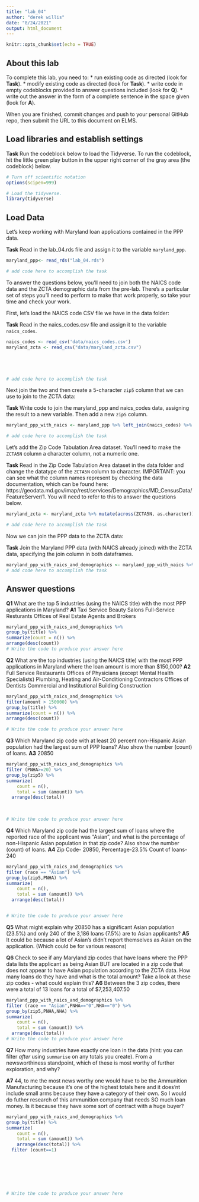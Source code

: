```yaml
---
title: "lab_04"
author: "derek willis"
date: "8/24/2021"
output: html_document
---
```


```r
knitr::opts_chunk$set(echo = TRUE)
```

## About this lab

To complete this lab, you need to:
* run existing code as directed (look for **Task**).
* modify existing code as directed (look for **Task**).
* write code in empty codeblocks provided to answer questions included (look for **Q**).
* write out the answer in the form of a complete sentence in the space given (look for **A**).

When you are finished, commit changes and push to your personal GitHub repo, then submit the URL to this document on ELMS.

## Load libraries and establish settings

**Task** Run the codeblock below to load the Tidyverse. To run the codeblock, hit the little green play button in the upper right corner of the gray area (the codeblock) below.

```r
# Turn off scientific notation
options(scipen=999)

# Load the tidyverse.
library(tidyverse)
```

## Load Data

Let's keep working with Maryland loan applications contained in the PPP data.

**Task** Read in the lab_04.rds file and assign it to the variable `maryland_ppp`.

```r
maryland_ppp<- read_rds("lab_04.rds")

# add code here to accomplish the task
```

To answer the questions below, you'll need to join both the NAICS code data and the ZCTA demographic data from the pre-lab. There's a particular set of steps you'll need to perform to make that work properly, so take your time and check your work.

First, let's load the NAICS code CSV file we have in the data folder:

**Task** Read in the naics_codes.csv file and assign it to the variable `naics_codes`.

```r
naics_codes <- read_csv('data/naics_codes.csv') 
maryland_zcta <- read_csv("data/maryland_zcta.csv")





# add code here to accomplish the task
```

Next join the two and then create a 5-character `zip5` column that we can use to join to the ZCTA data:

**Task** Write code to join the maryland_ppp and naics_codes data, assigning the result to a new variable. Then add a new `zip5` column.

```r
maryland_ppp_with_naics <- maryland_ppp %>% left_join(naics_codes) %>% mutate(zip5 = str_sub(zip, 1, 5))

# add code here to accomplish the task
```

Let's add the Zip Code Tabulation Area dataset. You'll need to make the `ZCTA5N` column a character column, not a numeric one.

**Task** Read in the Zip Code Tabulation Area dataset in the data folder and change the datatype of the `ZCTA5N` column to character. IMPORTANT: you can see what the column names represent by checking the data documentation, which can be found here: https://geodata.md.gov/imap/rest/services/Demographics/MD_CensusData/FeatureServer/1. You will need to refer to this to answer the questions below.

```r
maryland_zcta <- maryland_zcta %>% mutate(across(ZCTA5N, as.character))

# add code here to accomplish the task
```

Now we can join the PPP data to the ZCTA data:

**Task** Join the Maryland PPP data (with NAICS already joined) with the ZCTA data, specifying the join column in both dataframes.

```r
maryland_ppp_with_naics_and_demographics <- maryland_ppp_with_naics %>% left_join(maryland_zcta, by=c("zip5"="ZCTA5N"))
# add code here to accomplish the task
```

## Answer questions

**Q1** What are the top 5 industries (using the NAICS title) with the most PPP applications in Maryland?
**A1** Taxi Service
       Beauty Salons
       Full-Service Resturants
       Offices of Real Estate Agents and Brokers

```r
maryland_ppp_with_naics_and_demographics %>% 
group_by(title) %>% 
summarize(count = n()) %>% 
arrange(desc(count)) 
# Write the code to produce your answer here
```

**Q2** What are the top industries (using the NAICS title) with the most PPP applications in Maryland where the loan amount is more than $150,000?
**A2** Full Service Restaurants
       Offices of Physicians (except Mental Health Specialists)
       Plumbing, Heating and Air-Conditioning Contractors
       Offices of Dentists
       Commercial and Institutional Building Construction 
```r
maryland_ppp_with_naics_and_demographics %>% 
filter(amount > 150000) %>% 
group_by(title) %>%
summarize(count = n()) %>% 
arrange(desc(count)) 

# Write the code to produce your answer here

```

**Q3** Which Maryland zip code with at least 20 percent non-Hispanic Asian population had the largest sum of PPP loans? Also show the number (count) of loans.
**A3** 20850

```r
maryland_ppp_with_naics_and_demographics %>% 
filter (PNHA>=20) %>% 
group_by(zip5) %>% 
summarize(
    count = n(),
    total = sum (amount)) %>% 
  arrange(desc(total)) 

  
    
# Write the code to produce your answer here

```

**Q4** Which Maryland zip code had the largest sum of loans where the reported race of the applicant was "Asian", and what is the percentage of non-Hispanic Asian population in that zip code? Also show the number (count) of loans.
**A4** Zip Code- 20850, Percentage-23.5% Count of loans- 240

```r
maryland_ppp_with_naics_and_demographics %>% 
filter (race == "Asian") %>% 
group_by(zip5,PNHA) %>% 
summarize(
    count = n(),
    total = sum (amount)) %>% 
  arrange(desc(total)) 


# Write the code to produce your answer here

```

**Q5** What might explain why 20850 has a significant Asian population (23.5%) and only 240 of the 3,186 loans (7.5%) are to Asian applicants?
**A5** It could be because a lot of Asian's didn't report themselves as Asian on the application. (Which could be for various reasons)


**Q6** Check to see if any Maryland zip codes that have loans where the PPP data lists the applicant as being Asian BUT are located in a zip code that does not appear to have Asian population according to the ZCTA data. How many loans do they have and what is the total amount? Take a look at these zip codes - what could explain this?
**A6** Between the 3 zip codes, there were a total of 13 loans for a total of $7,253,407.50

```r
maryland_ppp_with_naics_and_demographics %>% 
filter (race == "Asian",PNHA=="0",NHA=="0") %>% 
group_by(zip5,PNHA,NHA) %>% 
summarize(
    count = n(),
    total = sum (amount)) %>% 
  arrange(desc(total)) 
# Write the code to produce your answer here

```

**Q7** How many industries have exactly one loan in the data (hint: you can filter _after_ using `summarise` on any totals you create). From a newsworthiness standpoint, which of these is most worthy of further exploration, and why?

**A7** 44, to me the most news worthy one would have to be the Ammunition Manufacturing because it's one of the highest totals here and it does'nt include small arms because they have a category of their own. So I would do futher research of this ammunition company that needs SO much loan money. Is it because they have some sort of contract with a huge buyer? 
```r
maryland_ppp_with_naics_and_demographics %>% 
group_by(title) %>%
summarize(
    count = n(),
    total = sum (amount)) %>%
    arrange(desc(total)) %>%
  filter (count==1)

  

  
  
  
  
# Write the code to produce your answer here

```
